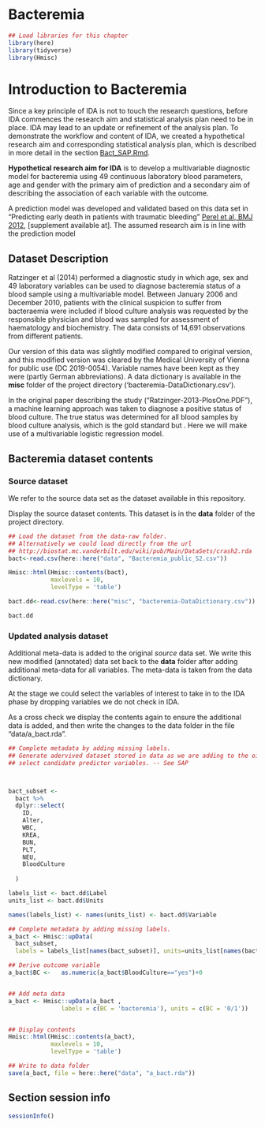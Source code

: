 # Bacteremia {-}


```r
## Load libraries for this chapter
library(here)
library(tidyverse)
library(Hmisc)
```

# Introduction to Bacteremia

Since a key principle of IDA is not to touch the research questions, before IDA commences the research aim and statistical analysis plan need to be in place. 
IDA may lead to an update or refinement of the analysis plan. To demonstrate the workflow and content of IDA, we created a hypothetical research aim and corresponding statistical analysis plan, which is described in more detail in the section [Bact_SAP.Rmd](Bact_SAP.Rmd).

**Hypothetical research aim for IDA** is to develop a multivariable diagnostic model for bacteremia using 49 continuous laboratory blood parameters, age and gender with the primary aim of prediction and a secondary aim of describing the association of each variable with the outcome. 

A prediction model was developed and validated based on this data set in "Predicting early death in patients with traumatic bleeding"  [Perel et al, BMJ 2012](https://doi.org/10.1136/bmj.e5166), [supplement available at]. The assumed research aim is in line with the prediction model


## Dataset Description

Ratzinger et al (2014) performed a diagnostic study in which age, sex and 49 laboratory variables can be used to diagnose bacteremia status  of a blood sample using a multivariable model.  Between January 2006 and December 2010, patients with the clinical suspicion to suffer from bacteraemia were included if blood culture analysis was requested by the responsible physician and blood was sampled for assessment of haematology and biochemistry. The data consists of 14,691 observations from different patients.

Our version of this data was slightly modified compared to original version, and this modified version was cleared by the Medical University of Vienna for public use (DC 2019-0054). Variable names have been kept as they were (partly German abbreviations). A data dictionary is available in the **misc** folder of the project directory ('bacteremia-DataDictionary.csv').

In the original paper describing the study ("Ratzinger-2013-PlosOne.PDF"), a machine learning approach was taken to diagnose a positive status of blood culture. The true status was determined for all blood samples by blood culture analysis, which is the gold standard but . Here we will make use of a multivariable logistic regression model.


## Bacteremia dataset contents

### Source dataset 

We refer to the source data set as the dataset available in this repository.

Display the source dataset contents. This dataset is in the **data** folder of the project directory. 

```r
## Load the dataset from the data-raw folder. 
## Alternatively we could load directly from the url 
## http://biostat.mc.vanderbilt.edu/wiki/pub/Main/DataSets/crash2.rda
bact<-read.csv(here::here("data", "Bacteremia_public_S2.csv"))

Hmisc::html(Hmisc::contents(bact),
            maxlevels = 10,
            levelType = 'table')

bact.dd<-read.csv(here::here("misc", "bacteremia-DataDictionary.csv"))

bact.dd
```


### Updated analysis dataset

Additional meta-data is added to the original *source* data set. We write this new modified (annotated) data set back to the **data** folder after adding additional meta-data for all variables. The meta-data is taken from the data dictionary.

At the stage we could select the variables of interest to take in to the IDA phase by dropping variables we do not check in IDA.

As a cross check we display the contents again to ensure the additional data is added, and then write  the changes to the data folder in the file "data/a_bact.rda". 

```r

## Complete metadata by adding missing labels. 
## Generate adervived dataset stored in data as we are adding to the oirginal source dataset obtained. 
## select candidate predictor variables. -- See SAP



bact_subset <- 
  bact %>%
  dplyr::select(
    ID,
    Alter,
    WBC,
    KREA,
    BUN,
    PLT,
    NEU,
    BloodCulture
    
  )

labels_list <- bact.dd$Label
units_list <- bact.dd$Units

names(labels_list) <- names(units_list) <- bact.dd$Variable

## Complete metadata by adding missing labels.
a_bact <- Hmisc::upData(
  bact_subset,
  labels = labels_list[names(bact_subset)], units=units_list[names(bact_subset)])

## Derive outcome variable
a_bact$BC <-   as.numeric(a_bact$BloodCulture=="yes")+0


## Add meta data
a_bact <- Hmisc::upData(a_bact ,
               labels = c(BC = 'bacteremia'), units = c(BC = '0/1'))


## Display contents
Hmisc::html(Hmisc::contents(a_bact),
            maxlevels = 10,
            levelType = 'table')

## Write to data folder
save(a_bact, file = here::here("data", "a_bact.rda"))
```

## Section session info

```r
sessionInfo()
```



